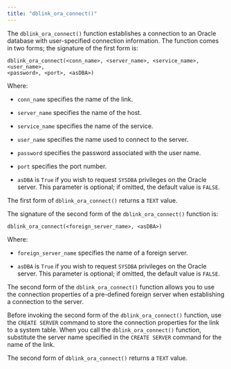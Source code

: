 ```yaml
---
title: "dblink_ora_connect()"
---
```


<div id="dblink_ora_connect" class="registered_link"></div>

The `dblink_ora_connect()` function establishes a connection to an Oracle database with user-specified connection information. The function comes in two forms; the signature of the first form is:

```text
dblink_ora_connect(<conn_name>, <server_name>, <service_name>, <user_name>,
<password>, <port>, <asDBA>)
```

Where:

-   `conn_name` specifies the name of the link.

-   `server_name` specifies the name of the host.

-   `service_name` specifies the name of the service.

-   `user_name` specifies the name used to connect to the server.

-   `password` specifies the password associated with the user name.

-   `port` specifies the port number.

-   `asDBA` is `True` if you wish to request `SYSDBA` privileges on the Oracle server. This parameter is optional; if omitted, the default value is `FALSE`.

The first form of `dblink_ora_connect()` returns a `TEXT` value.

The signature of the second form of the `dblink_ora_connect()` function is:

```text
dblink_ora_connect(<foreign_server_name>, <asDBA>)
```

Where:

-   `foreign_server_name` specifies the name of a foreign server.

-   `asDBA` is `True` if you wish to request `SYSDBA` privileges on the Oracle server. This parameter is optional; if omitted, the default value is `FALSE`.

The second form of the `dblink_ora_connect()` function allows you to use the connection properties of a pre-defined foreign server when establishing a connection to the server.

Before invoking the second form of the `dblink_ora_connect()` function, use the `CREATE SERVER` command to store the connection properties for the link to a system table. When you call the `dblink_ora_connect()` function, substitute the server name specified in the `CREATE SERVER` command for the name of the link.

The second form of `dblink_ora_connect()` returns a `TEXT` value.
